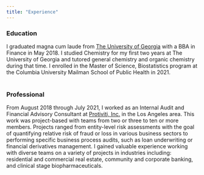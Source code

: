 ```yaml
---
title: "Experience"
---
```


<style>
  .title{
    display: none;
  }
</style>

### Education

I graduated magna cum laude from [The University of Georgia](https://www.terry.uga.edu/) with a BBA in Finance in May 2018. I studied Chemistry for my first two years at The University of Georgia and tutored general chemistry and organic chemistry during that time. I enrolled in the Master of Science, Biostatistics program at the Columbia University Mailman School of Public Health in 2021.
<br>
<br>

### Professional

From August 2018 through July 2021, I worked as an Internal Audit and Financial Advisory Consultant at [Protiviti, Inc.](https://www.protiviti.com/) in the Los Angeles area. This work was project-based with teams from two or three to ten or more members. Projects ranged from entity-level risk assessments with the goal of quantifying relative risk of fraud or loss in various business sectors to performing specific business process audits, such as loan underwriting or financial derivatives management. I gained valuable experience working with diverse teams on a variety of projects in industries including: residential and commercial real estate, community and corporate banking, and clinical stage biopharmaceuticals.